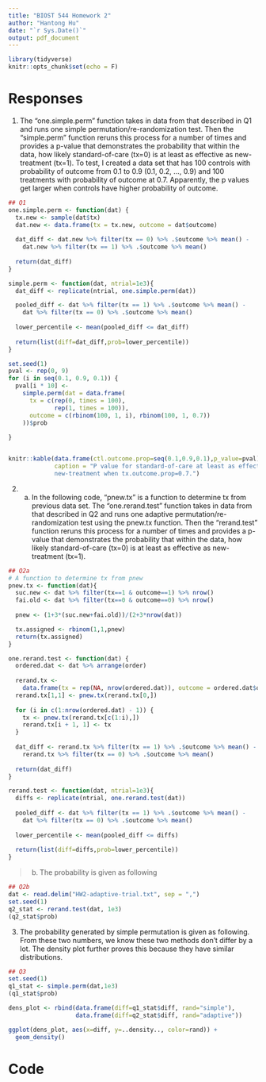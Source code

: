 ---
title: "BIOST 544 Homework 2"
author: "Hantong Hu"
date: "`r Sys.Date()`"
output: pdf_document
---

```{r setup, include=FALSE}
library(tidyverse)
knitr::opts_chunk$set(echo = F)
```

# Responses

1. The "one.simple.perm" function takes in data from that described in Q1 and runs one simple permutation/re-randomization test. Then the "simple.perm" function reruns this process for a number of times and provides a p-value that demonstrates the probability that within the data, how likely standard-of-care (tx=0) is at least as effective as new-treatment (tx=1). To test, I created a data set that has 100 controls with probability of outcome from 0.1 to 0.9 (0.1, 0.2, ..., 0.9) and 100 treatments with probability of outcome at 0.7. Apparently, the p values get larger when controls have higher probability of outcome. 

```{r q1, warning=FALSE, message=FALSE, echo =T}
## Q1
one.simple.perm <- function(dat) {
  tx.new <- sample(dat$tx)
  dat.new <- data.frame(tx = tx.new, outcome = dat$outcome)
  
  dat_diff <- dat.new %>% filter(tx == 0) %>% .$outcome %>% mean() -
    dat.new %>% filter(tx == 1) %>% .$outcome %>% mean()
  
  return(dat_diff)
}

simple.perm <- function(dat, ntrial=1e3){
  dat_diff <- replicate(ntrial, one.simple.perm(dat))

  pooled_diff <- dat %>% filter(tx == 1) %>% .$outcome %>% mean() -
    dat %>% filter(tx == 0) %>% .$outcome %>% mean()
  
  lower_percentile <- mean(pooled_diff <= dat_diff)
  
  return(list(diff=dat_diff,prob=lower_percentile))
}

set.seed(1)
pval <- rep(0, 9)
for (i in seq(0.1, 0.9, 0.1)) {
  pval[i * 10] <-
    simple.perm(dat = data.frame(
      tx = c(rep(0, times = 100),
             rep(1, times = 100)),
      outcome = c(rbinom(100, 1, i), rbinom(100, 1, 0.7))
    ))$prob
  
}


knitr::kable(data.frame(ctl.outcome.prop=seq(0.1,0.9,0.1),p_value=pval),
             caption = "P value for standard-of-care at least as effective as 
             new-treatment when tx.outcome.prop=0.7.")
```

2. (a) In the following code, "pnew.tx" is a function to determine tx from previous data set. The "one.rerand.test" function takes in data from that described in Q2 and runs one adaptive permutation/re-randomization test using the pnew.tx function. Then the "rerand.test" function reruns this process for a number of times and provides a p-value that demonstrates the probability that within the data, how likely standard-of-care (tx=0) is at least as effective as new-treatment (tx=1).

```{r q2a, warning=FALSE, message=FALSE, echo =T}
## Q2a
# A function to determine tx from pnew
pnew.tx <- function(dat){
  suc.new <- dat %>% filter(tx==1 & outcome==1) %>% nrow()
  fai.old <- dat %>% filter(tx==0 & outcome==0) %>% nrow()
  
  pnew <- (1+3*(suc.new+fai.old))/(2+3*nrow(dat))

  tx.assigned <- rbinom(1,1,pnew)
  return(tx.assigned)
}

one.rerand.test <- function(dat) {
  ordered.dat <- dat %>% arrange(order)
  
  rerand.tx <-
    data.frame(tx = rep(NA, nrow(ordered.dat)), outcome = ordered.dat$outcome)
  rerand.tx[1,1] <- pnew.tx(rerand.tx[0,])
  
  for (i in c(1:nrow(ordered.dat) - 1)) {
    tx <- pnew.tx(rerand.tx[c(1:i),])
    rerand.tx[i + 1, 1] <- tx
  }
  
  dat_diff <- rerand.tx %>% filter(tx == 1) %>% .$outcome %>% mean() -
    rerand.tx %>% filter(tx == 0) %>% .$outcome %>% mean()
  
  return(dat_diff)
}

rerand.test <- function(dat, ntrial=1e3){
  diffs <- replicate(ntrial, one.rerand.test(dat))
    
  pooled_diff <- dat %>% filter(tx == 1) %>% .$outcome %>% mean() -
    dat %>% filter(tx == 0) %>% .$outcome %>% mean()
  
  lower_percentile <- mean(pooled_diff <= diffs)
  
  return(list(diff=diffs,prob=lower_percentile))
}
```

> (b) The probability is given as following

```{r q2b, warning=FALSE, message=FALSE, echo =F}
## Q2b
dat <- read.delim("HW2-adaptive-trial.txt", sep = ",")
set.seed(1)
q2_stat <- rerand.test(dat, 1e3)
(q2_stat$prob)
```

3. The probability generated by simple permutation is given as following. From these two numbers, we know these two methods don't differ by a lot. The density plot further proves this because they have similar distributions.

```{r q3, warning=FALSE, message=FALSE, echo = F}
## Q3
set.seed(1)
q1_stat <- simple.perm(dat,1e3)
(q1_stat$prob)

dens_plot <- rbind(data.frame(diff=q1_stat$diff, rand="simple"),
                   data.frame(diff=q2_stat$diff, rand="adaptive"))

ggplot(dens_plot, aes(x=diff, y=..density.., color=rand)) + 
  geom_density()
```

\pagebreak

# Code
```{r ref.label=knitr::all_labels(), echo=TRUE, eval=FALSE}
```
